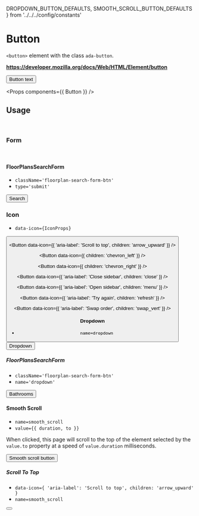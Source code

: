 <!-- Packages -->

<!-- Components -->

<!-- Config -->
  DROPDOWN_BUTTON_DEFAULTS,
  SMOOTH_SCROLL_BUTTON_DEFAULTS
} from '../../../config/constants'

# Button

`<button>` element with the class `ada-button`.

**https://developer.mozilla.org/docs/Web/HTML/Element/button**

<Preview>
  <Button>
    Button text
  </Button>
</Preview>

<Props components={{ Button }} />

## Usage

<br/>

### Form

<br/>

#### FloorPlansSearchForm

- `className='floorplan-search-form-btn'`
- `type='submit'`

<Preview>
  <Button className='floorplan-search-form-btn' type='submit'>
    Search
  </Button>
</Preview>

### Icon

- `data-icon={IconProps}`

<Preview>
  <Button data-icon={{ children: 'arrow_drop_down' }} />

  <Button
    data-icon={{ 'aria-label': 'Scroll to top', children: 'arrow_upward' }}
  />

  <Button data-icon={{ children: 'chevron_left' }} />

  <Button data-icon={{ children: 'chevron_right' }} />

  <Button data-icon={{ 'aria-label': 'Close sidebar', children: 'close' }} />

  <Button data-icon={{ 'aria-label': 'Open sidebar', children: 'menu' }} />

  <Button data-icon={{ 'aria-label': 'Try again', children: 'refresh' }} />

  <Button data-icon={{ 'aria-label': 'Swap order', children: 'swap_vert' }} />
</Preview>

#### Dropdown

- `name=dropdown`

<Preview>
  <Button name={DROPDOWN_BUTTON_DEFAULTS.name}>
    Dropdown
  </Button>
</Preview>

##### FloorPlansSearchForm

- `className='floorplan-search-form-btn'`
- `name='dropdown'`

<Preview>
  <Button 
    className='floorplan-search-form-btn'
    name={DROPDOWN_BUTTON_DEFAULTS.name}
  >
    Bathrooms
  </Button>
</Preview>

#### Smooth Scroll

- `name=smooth_scroll`
- `value={{ duration, to }}`

When clicked, this page will scroll to the top of the element selected by the
`value.to` property at a speed of `value.duration` milliseconds.

<Preview>
  <Button name={SMOOTH_SCROLL_BUTTON_DEFAULTS.name}>
    Smooth scroll button
  </Button>
</Preview>

##### Scroll To Top

- `data-icon={ 'aria-label': 'Scroll to top', children: 'arrow_upward' }`
- `name=smooth_scroll`

<Preview>
  <Button
    name='smooth_scroll'
    data-icon={{ 'aria-label': 'Scroll to top', children: 'arrow_upward' }}
  />
</Preview>
